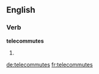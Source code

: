 
==English==

===Verb===
'''telecommutes'''

# {{third-person singular of|telecommute}}

[[de:telecommutes]]
[[fr:telecommutes]]